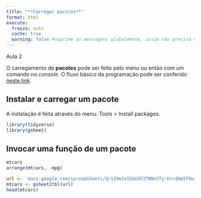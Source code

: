 ```yaml
---
title: "**Carregar pacotes**"
format: html
execute: 
  freeze: auto
  cache: true
  warning: false #suprime as mensagens globalmente, assim não precisa colocar em cada chunk
---
```


Aula 2

O carregamento de **pacotes** pode ser feito pelo menu ou então com um comando no *console*. O fluxo básico da programação pode ser conferido [neste link](https://r4ds.hadley.nz/workflow-basics.html).

## Instalar e carregar um pacote

A instalação é feita através do menu: Tools \> Install packages.

```r
library(tidyverse)
library(gsheet)
```

## Invocar uma função de um pacote

```r
mtcars
arrange(mtcars, -mpg)

```

```r

url <- 'docs.google.com/spreadsheets/d/1I9mJsS5QnXF2TNNntTy-HrcdHmIF9wJ8ONYvEJTXSNo'
mtcars <- gsheet2tbl(url)
head(mtcars)
```
